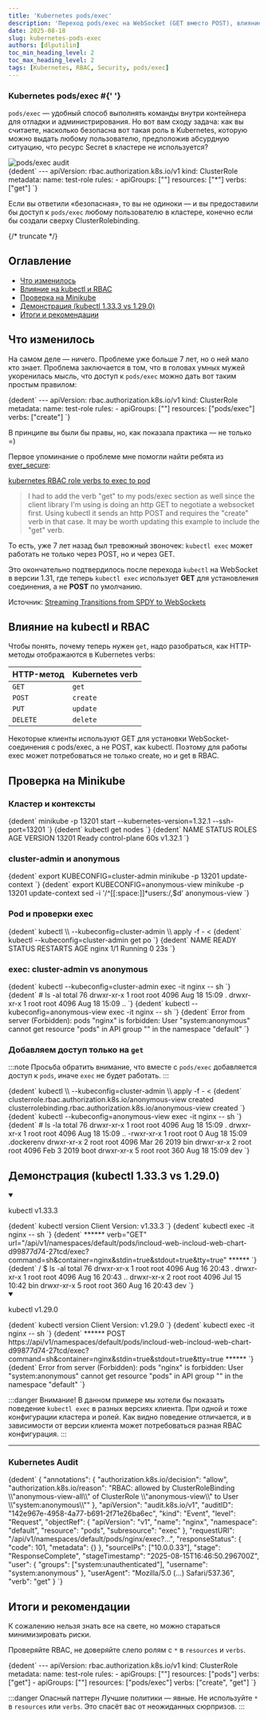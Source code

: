 ```yaml
---
title: 'Kubernetes pods/exec'
description: 'Переход pods/exec на WebSocket (GET вместо POST), влияние на RBAC и риски разрешений в Kubernetes.'
date: 2025-08-18
slug: kubernetes-pods-exec
authors: [dlputilin]
toc_min_heading_level: 2
toc_max_heading_level: 2
tags: [Kubernetes, RBAC, Security, pods/exec]
---
```



<h3>
  Kubernetes pods/exec <span style={{ color: '#1cc5ac' }}>#</span>{' '}
</h3>

<div
  style={{
    display: 'flex',
    flexWrap: 'wrap',
    alignItems: 'flex-start',
    justifyContent: 'space-between',
    gap: '30px',
    marginTop: '1.5rem',
  }}
>
  <div style={{ flex: '1 1 58%', minWidth: '280px', maxWidth: '620px' }}>
    <p>
      <code>pods/exec</code> — удобный способ выполнять команды внутри контейнера для отладки и администрирования. Но
      вот вам сходу задача: как вы считаете, насколько безопасна вот такая роль в Kubernetes, которую можно выдать
      любому пользователю, предположив абсурдную ситуацию, что ресурс Secret в кластере не используется?
    </p>
  </div>
  <div className="execImageWrapper">
    <img
      src={`${getBasePrefix()}img/blog/pod-exec-promo.png`}
      alt="pods/exec audit"
      style={{
        width: '100%',
        maxWidth: '330px',
        filter: 'drop-shadow(0 0 30px rgba(196, 202, 255, 0.2))',
        transition: 'transform 0.3s ease-in-out',
      }}
    />
  </div>
</div>

<CodeBlock language="bash">
  {dedent`
    ---
    apiVersion: rbac.authorization.k8s.io/v1
    kind: ClusterRole
    metadata:
      name: test-role
    rules:
      - apiGroups: [""]
        resources: ["*"]
        verbs: ["get"]
  `}
</CodeBlock>

<p>
  Если вы ответили «безопасная», то вы не одиноки — и вы предоставили бы доступ к <code>pods/exec</code> любому
  пользователю в кластере, конечно если бы создали сверху ClusterRolebinding.
</p>

{/* truncate */}

## Оглавление

- [Что изменилось](#что-изменилось)
- [Влияние на kubectl и RBAC](#влияние-на-kubectl-и-rbac)
- [Проверка на Minikube](#проверка-на-minikube)
- [Демонстрация (kubectl 1.33.3 vs 1.29.0)](#демонстрация-kubectl-1333-vs-1290)
- [Итоги и рекомендации](#итоги-и-рекомендации)

## Что изменилось

На самом деле — ничего. Проблеме уже больше 7 лет, но о ней мало кто знает. Проблема заключается в том, что в головах умных мужей укоренилась мысль, что доступ к <code>pods/exec</code> можно дать вот таким простым правилом:

<CodeBlock language="bash">
  {dedent`
    ---
    apiVersion: rbac.authorization.k8s.io/v1
    kind: ClusterRole
    metadata:
      name: test-role
    rules:
      - apiGroups: [""]
        resources: ["pods/exec"]
        verbs: ["create"]
  `}
</CodeBlock>

В принципе вы были бы правы, но, как показала практика — не только =)

Первое упоминание о проблеме мне помогли найти ребята из [ever_secure](https://t.me/ever_secure):

[kubernetes RBAC role verbs to exec to pod](https://stackoverflow.com/questions/48118125/kubernetes-rbac-role-verbs-to-exec-to-pod)

> I had to add the verb "get" to my pods/exec section as well since the client library I'm using is doing an http GET to negotiate a websocket first.
> Using kubectl it sends an http POST and requires the "create" verb in that case.
> It may be worth updating this example to include the "get" verb.

То есть, уже 7 лет назад был тревожный звоночек: `kubectl exec` может работать не только через POST, но и через GET.

Это окончательно подтвердилось после перехода `kubectl` на WebSocket в версии 1.31, где теперь `kubectl exec` использует **GET** для установления соединения, а не **POST** по умолчанию.

Источник: [Streaming Transitions from SPDY to WebSockets](https://kubernetes.io/blog/2024/08/20/websockets-transition/)

## Влияние на kubectl и RBAC

Чтобы понять, почему теперь нужен `get`, надо разобраться, как HTTP-методы отображаются в Kubernetes verbs:

<table>
  <thead>
    <tr>
      <th>HTTP-метод</th>
      <th>Kubernetes verb</th>
    </tr>
  </thead>
  <tbody>
    <tr>
      <td>
        <code>GET</code>
      </td>
      <td>
        <code>get</code>
      </td>
    </tr>
    <tr>
      <td>
        <code>POST</code>
      </td>
      <td>
        <code>create</code>
      </td>
    </tr>
    <tr>
      <td>
        <code>PUT</code>
      </td>
      <td>
        <code>update</code>
      </td>
    </tr>
    <tr>
      <td>
        <code>DELETE</code>
      </td>
      <td>
        <code>delete</code>
      </td>
    </tr>
  </tbody>
</table>

Некоторые клиенты используют GET для установки WebSocket-соединения с pods/exec, а не POST, как kubectl. Поэтому для работы exec может потребоваться не только create, но и get в RBAC.

## Проверка на Minikube

### Кластер и контексты

<CodeBlock language="bash">
  {dedent`
    minikube -p 13201 start --kubernetes-version=1.32.1 --ssh-port=13201
  `}
</CodeBlock>

<CodeBlock language="bash">
  {dedent`
    kubectl get nodes
  `}
</CodeBlock>

<CodeBlock language="bash">
  {dedent`
    NAME     STATUS   ROLES           AGE   VERSION
    13201    Ready    control-plane   60s   v1.32.1
  `}
</CodeBlock>

### cluster-admin и anonymous

<CodeBlock language="bash">
  {dedent`
    export KUBECONFIG=cluster-admin
    minikube -p 13201 update-context
  `}
</CodeBlock>

<CodeBlock language="bash">
  {dedent`
    export KUBECONFIG=anonymous-view
    minikube -p 13201 update-context
    sed -i '/^[[:space:]]*users:/,$d' anonymous-view
  `}
</CodeBlock>

### Pod и проверки exec

<CodeBlock language="bash">
  {dedent`
    kubectl \\
      --kubeconfig=cluster-admin \\
      apply -f - <<EOF
    ---
    apiVersion: v1
    kind: Pod
    metadata:
      name: nginx
    spec:
      containers:
      - name: nginx
        image: nginx:1.14.2
        ports:
        - containerPort: 80
    EOF
  `}
</CodeBlock>

<CodeBlock language="bash">
  {dedent`
    kubectl --kubeconfig=cluster-admin get po
  `}
</CodeBlock>

<CodeBlock language="bash">
  {dedent`
    NAME    READY   STATUS    RESTARTS   AGE
    nginx   1/1     Running   0          23s
  `}
</CodeBlock>

### exec: cluster-admin vs anonymous

<CodeBlock language="bash">
  {dedent`
    kubectl --kubeconfig=cluster-admin exec -it nginx -- sh
  `}
</CodeBlock>

<CodeBlock language="bash">
  {dedent`
    # ls -al
    total 76
    drwxr-xr-x 1 root root 4096 Aug 18 15:09 .
    drwxr-xr-x 1 root root 4096 Aug 18 15:09 ..
  `}
</CodeBlock>

<CodeBlock language="bash">
  {dedent`
    kubectl --kubeconfig=anonymous-view exec -it nginx -- sh
  `}
</CodeBlock>

<CodeBlock language="bash">
  {dedent`
    Error from server (Forbidden): pods "nginx" is forbidden: User "system:anonymous" cannot get resource "pods" in API group "" in the namespace "default"
  `}
</CodeBlock>

### Добавляем доступ только на <code>get</code>

:::note
Просьба обратить внимание, что вместе с `pods/exec` добавляется доступ к `pods`, иначе `exec` не будет работать.
:::

<CodeBlock language="bash">
  {dedent`
    kubectl \\
      --kubeconfig=cluster-admin \\
      apply -f - <<EOF
    ---
    apiVersion: rbac.authorization.k8s.io/v1
    kind: ClusterRole
    metadata:
      name: anonymous-view
    rules:
      - apiGroups: [""]
        resources:
          - pods
          - pods/exec
        verbs: ["get"]
    ---
    apiVersion: rbac.authorization.k8s.io/v1
    kind: ClusterRoleBinding
    metadata:
      name: anonymous-view
    roleRef:
      apiGroup: rbac.authorization.k8s.io
      kind: ClusterRole
      name: anonymous-view
    subjects:
      - kind: User
        name: system:anonymous
        apiGroup: rbac.authorization.k8s.io
    EOF
  `}
</CodeBlock>

<CodeBlock language="bash">
  {dedent`
    clusterrole.rbac.authorization.k8s.io/anonymous-view created
    clusterrolebinding.rbac.authorization.k8s.io/anonymous-view created
  `}
</CodeBlock>

<CodeBlock language="bash">
  {dedent`
    kubectl --kubeconfig=anonymous-view exec -it nginx -- sh
  `}
</CodeBlock>

<CodeBlock language="bash">
  {dedent`
    # ls -la
    total 76
    drwxr-xr-x 1 root root 4096 Aug 18 15:09 .
    drwxr-xr-x 1 root root 4096 Aug 18 15:09 ..
    -rwxr-xr-x 1 root root    0 Aug 18 15:09 .dockerenv
    drwxr-xr-x 2 root root 4096 Mar 26 2019 bin
    drwxr-xr-x 2 root root 4096 Feb  3 2019 boot
    drwxr-xr-x 5 root root  360 Aug 18 15:09 dev
  `}
</CodeBlock>

## Демонстрация (kubectl 1.33.3 vs 1.29.0)

<details open>
<summary>
  <div style={{ display: 'flex', justifyContent: 'space-between', flexWrap: 'wrap' }}>
    <p style={{ marginBottom: 0 }}>kubectl v1.33.3</p>
  </div>
</summary>

<CodeBlock language="bash">
  {dedent`
    kubectl version
    Client Version: v1.33.3
  `}
</CodeBlock>

<CodeBlock language="bash">
  {dedent`
    kubectl exec -it nginx -- sh
  `}
</CodeBlock>

<CodeBlock language="bash">
  {dedent`
    ****** verb="GET" url="/api/v1/namespaces/default/pods/incloud-web-incloud-web-chart-d99877d74-27tcd/exec?command=sh&container=nginx&stdin=true&stdout=true&tty=true" ******
  `}
</CodeBlock>

<CodeBlock language="bash">
  {dedent`
    / $ ls -al
    total 76
    drwxr-xr-x 1 root root 4096 Aug 16 20:43 .
    drwxr-xr-x 1 root root 4096 Aug 16 20:43 ..
    drwxr-xr-x 2 root root 4096 Jul 15 10:42 bin
    drwxr-xr-x 5 root root  360 Aug 16 20:43 dev
  `}
</CodeBlock>
</details>

<details open>
<summary>
  <div style={{ display: 'flex', justifyContent: 'space-between', flexWrap: 'wrap' }}>
    <p style={{ marginBottom: 0 }}>kubectl v1.29.0</p>
  </div>
</summary>

<CodeBlock language="bash">
  {dedent`
    kubectl version
    Client Version: v1.29.0
  `}
</CodeBlock>

<CodeBlock language="bash">
  {dedent`
    kubectl exec -it nginx -- sh
  `}
</CodeBlock>

<CodeBlock language="bash">
  {dedent`
    ****** POST https://api/v1/namespaces/default/pods/incloud-web-incloud-web-chart-d99877d74-27tcd/exec?command=sh&container=nginx&stdin=true&stdout=true&tty=true ******
  `}
</CodeBlock>

<CodeBlock language="bash">
  {dedent`
    Error from server (Forbidden): pods "nginx" is forbidden:
    User "system:anonymous" cannot get resource "pods" in API group "" in the namespace "default"
  `}
</CodeBlock>
</details>

:::danger Внимание!
В данном примере мы хотели бы показать поведение `kubectl exec` в разных версиях клиента. При одной и тоже конфигурации кластера и ролей. Как видно поведение отличается, и в зависимости от версии клиента может потребоваться разная RBAC конфигурация.
:::

---

<h3>Kubernetes Audit</h3>

<CodeBlock language="bash">
  {dedent`
    {
      "annotations": {
        "authorization.k8s.io/decision": "allow",
        "authorization.k8s.io/reason": "RBAC: allowed by ClusterRoleBinding \\"anonymous-view-all\\" of ClusterRole \\"anonymous-view\\" to User \\"system:anonymous\\""
      },
      "apiVersion": "audit.k8s.io/v1",
      "auditID": "142e967e-4958-4a77-b691-2f71e26ba6ec",
      "kind": "Event",
      "level": "Request",
      "objectRef": {
        "apiVersion": "v1",
        "name": "nginx",
        "namespace": "default",
        "resource": "pods",
        "subresource": "exec"
      },
      "requestURI": "/api/v1/namespaces/default/pods/nginx/exec?...",
      "responseStatus": {
        "code": 101,
        "metadata": {}
      },
      "sourceIPs": ["10.0.0.33"],
      "stage": "ResponseComplete",
      "stageTimestamp": "2025-08-15T16:46:50.296700Z",
      "user": {
        "groups": ["system:unauthenticated"],
        "username": "system:anonymous"
      },
      "userAgent": "Mozilla/5.0 (...) Safari/537.36",
      "verb": "get"
    }
  `}
</CodeBlock>

## Итоги и рекомендации

К сожалению нельзя знать все на свете, но можно стараться минимизировать риски.

Проверяйте RBAC, не доверяйте слепо ролям с `*` в `resources` и `verbs`.

<CodeBlock language="bash">
  {dedent`
    ---
    apiVersion: rbac.authorization.k8s.io/v1
    kind: ClusterRole
    metadata:
      name: test-role
    rules:
      - apiGroups: [""]
        resources: ["pods"]
        verbs: ["get"]
      - apiGroups: [""]
        resources: ["pods/exec"]
        verbs: ["create", "get"]
  `}
</CodeBlock>

:::danger Опасный паттерн
Лучшие политики — явные. Не используйте `*` в `resources` или `verbs`. Это спасёт вас от неожиданных сюрпризов.
:::
